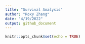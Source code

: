 ```yaml
---
title: "Survival Analysis"
author: "Roxy Zhang"
date: "4/19/2022"
output: github_document
---
```


```r
knitr::opts_chunk$set(echo = TRUE)
```

